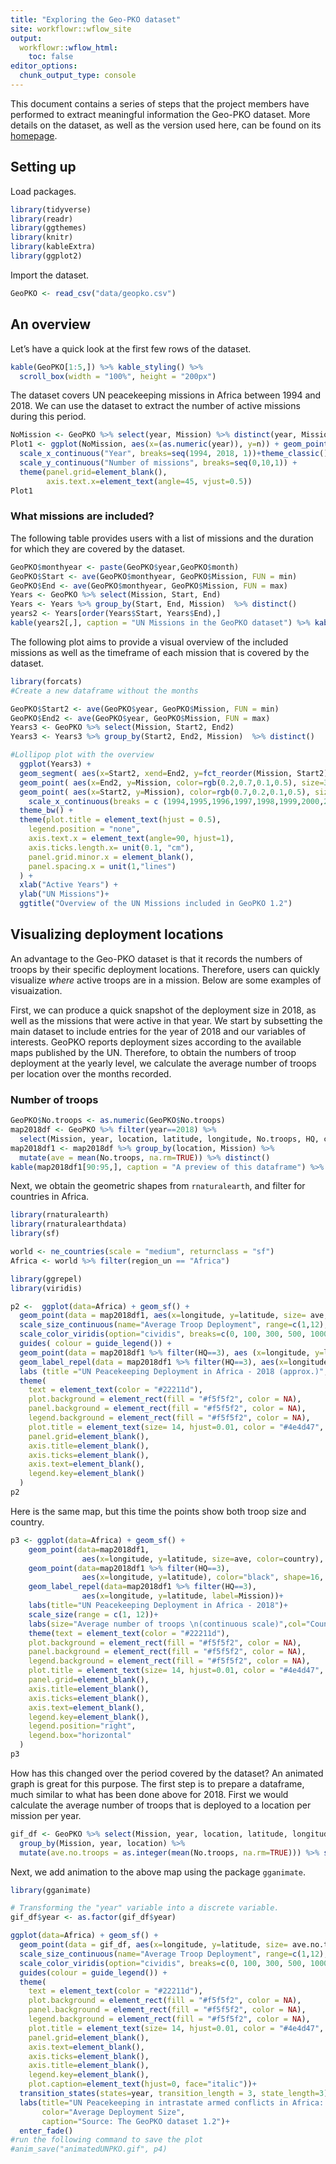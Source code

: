 ```yaml
---
title: "Exploring the Geo-PKO dataset"
site: workflowr::wflow_site
output:
  workflowr::wflow_html:
    toc: false
editor_options:
  chunk_output_type: console
---
```



This document contains a series of steps that the project members have performed to extract meaningful information the Geo-PKO dataset. More details on the dataset, as well as the version used here, can be found on its [homepage](https://www.pcr.uu.se/data/geo-pko/).

## Setting up

Load packages.
```r
library(tidyverse)
library(readr)
library(ggthemes)
library(knitr)
library(kableExtra)
library(ggplot2)
```
Import the dataset. 

```r
GeoPKO <- read_csv("data/geopko.csv")
```

## An overview
Let's have a quick look at the first few rows of the dataset.
 
```r
kable(GeoPKO[1:5,]) %>% kable_styling() %>%
  scroll_box(width = "100%", height = "200px")
```

The dataset covers UN peacekeeping missions in Africa between 1994 and 2018. We can use the dataset to extract the number of active missions during this period. 

```r
NoMission <- GeoPKO %>% select(year, Mission) %>% distinct(year, Mission) %>% count(year)
Plot1 <- ggplot(NoMission, aes(x=(as.numeric(year)), y=n)) + geom_point() + geom_line(size=0.5) +
  scale_x_continuous("Year", breaks=seq(1994, 2018, 1))+theme_classic()+
  scale_y_continuous("Number of missions", breaks=seq(0,10,1)) +
  theme(panel.grid=element_blank(), 
        axis.text.x=element_text(angle=45, vjust=0.5)) 
Plot1
```


### What missions are included?

The following table provides users with a list of missions and the duration for which they are covered by the dataset.
```r
GeoPKO$monthyear <- paste(GeoPKO$year,GeoPKO$month)
GeoPKO$Start <- ave(GeoPKO$monthyear, GeoPKO$Mission, FUN = min)
GeoPKO$End <- ave(GeoPKO$monthyear, GeoPKO$Mission, FUN = max)
Years <- GeoPKO %>% select(Mission, Start, End)
Years <- Years %>% group_by(Start, End, Mission)  %>% distinct()
years2 <- Years[order(Years$Start, Years$End),] 
kable(years2[,], caption = "UN Missions in the GeoPKO dataset") %>% kable_styling()
```

The following plot aims to  provide a visual overview of the included missions as well as the timeframe of each mission that is covered by the dataset.

```r
library(forcats)
#Create a new dataframe without the months

GeoPKO$Start2 <- ave(GeoPKO$year, GeoPKO$Mission, FUN = min)
GeoPKO$End2 <- ave(GeoPKO$year, GeoPKO$Mission, FUN = max)
Years3 <- GeoPKO %>% select(Mission, Start2, End2)
Years3 <- Years3 %>% group_by(Start2, End2, Mission)  %>% distinct()

#Lollipop plot with the overview
  ggplot(Years3) +
  geom_segment( aes(x=Start2, xend=End2, y=fct_reorder(Mission, Start2), yend=fct_reorder(Mission, Start2)), color="grey") +
  geom_point( aes(x=End2, y=Mission, color=rgb(0.2,0.7,0.1,0.5), size=3 )) +
  geom_point( aes(x=Start2, y=Mission), color=rgb(0.7,0.2,0.1,0.5), size=3 ) +
    scale_x_continuous(breaks = c (1994,1995,1996,1997,1998,1999,2000,2001,2002,2003,2004,2005,2006,2007,2008,2009,2010,2011,2012,2013,2014))+
  theme_bw() +
  theme(plot.title = element_text(hjust = 0.5),
    legend.position = "none",
    axis.text.x = element_text(angle=90, hjust=1),
    axis.ticks.length.x= unit(0.1, "cm"),
    panel.grid.minor.x = element_blank(),
    panel.spacing.x = unit(1,"lines")
  ) +
  xlab("Active Years") +
  ylab("UN Missions")+
  ggtitle("Overview of the UN Missions included in GeoPKO 1.2")
```


##  Visualizing deployment locations

An advantage to the Geo-PKO dataset is that it records the numbers of troops by their specific deployment locations. Therefore, users can quickly visualize *where* active troops are in a mission. Below are some examples of visuaization.

First, we can produce a quick snapshot of the deployment size in 2018, as well as the missions that were active in that year. We start by subsetting the main dataset to include entries for the year of 2018 and our variables of interests. GeoPKO reports deployment sizes according to the available maps published by the UN. Therefore, to obtain the numbers of troop deployment at the yearly level, we calculate the average number of troops per location over the months recorded.

### Number of troops
```r
GeoPKO$No.troops <- as.numeric(GeoPKO$No.troops)
map2018df <- GeoPKO %>% filter(year==2018) %>% 
  select(Mission, year, location, latitude, longitude, No.troops, HQ, country)
map2018df1 <- map2018df %>% group_by(location, Mission) %>% 
  mutate(ave = mean(No.troops, na.rm=TRUE)) %>% distinct()
kable(map2018df1[90:95,], caption = "A preview of this dataframe") %>% kable_styling()
```

Next, we obtain the geometric shapes from `rnaturalearth`, and filter for countries in Africa.
```r
library(rnaturalearth)
library(rnaturalearthdata)
library(sf)

world <- ne_countries(scale = "medium", returnclass = "sf")
Africa <- world %>% filter(region_un == "Africa")

```

```r
library(ggrepel)
library(viridis)

p2 <-  ggplot(data=Africa) + geom_sf() + 
  geom_point(data = map2018df1, aes(x=longitude, y=latitude, size= ave, color= ave), alpha=.7)+
  scale_size_continuous(name="Average Troop Deployment", range=c(1,12), breaks=c(0, 100, 300, 500, 1000, 2000, 3000, 4000,5000)) +
  scale_color_viridis(option="cividis", breaks=c(0, 100, 300, 500, 1000, 2000, 3000, 4000,5000), name="Average Troop Deployment" ) +
  guides( colour = guide_legend()) +
  geom_point(data = map2018df1 %>% filter(HQ==3), aes (x=longitude, y=latitude), color = "red", shape = 4, size=7)+
  geom_label_repel(data = map2018df1 %>% filter(HQ==3), aes(x=longitude, y=latitude, label=Mission)) +
  labs (title ="UN Peacekeeping Deployment in Africa - 2018 (approx.)", color='Average Troop Deployment') +
  theme(
    text = element_text(color = "#22211d"),
    plot.background = element_rect(fill = "#f5f5f2", color = NA), 
    panel.background = element_rect(fill = "#f5f5f2", color = NA), 
    legend.background = element_rect(fill = "#f5f5f2", color = NA),
    plot.title = element_text(size= 14, hjust=0.01, color = "#4e4d47", margin = margin(b = -0.1, t = 0.8, l = 4, unit = "cm")),
    panel.grid=element_blank(),
    axis.title=element_blank(),
    axis.ticks=element_blank(),
    axis.text=element_blank(),
    legend.key=element_blank()
  )
p2
```

Here is the same map, but this time the points show both troop size and country.

```r
p3 <- ggplot(data=Africa) + geom_sf() +
    geom_point(data=map2018df1, 
                aes(x=longitude, y=latitude, size=ave, color=country), alpha=.4)+
    geom_point(data=map2018df1 %>% filter(HQ==3), 
                aes(x=longitude, y=latitude), color="black", shape=16, size=2)+
    geom_label_repel(data=map2018df1 %>% filter(HQ==3), 
                aes(x=longitude, y=latitude, label=Mission))+
    labs(title="UN Peacekeeping Deployment in Africa - 2018")+
    scale_size(range = c(1, 12))+
    labs(size="Average number of troops \n(continuous scale)",col="Country")+
    theme(text = element_text(color = "#22211d"),
    plot.background = element_rect(fill = "#f5f5f2", color = NA), 
    panel.background = element_rect(fill = "#f5f5f2", color = NA), 
    legend.background = element_rect(fill = "#f5f5f2", color = NA),
    plot.title = element_text(size= 14, hjust=0.01, color = "#4e4d47", margin = margin(b = -0.1, t = 0.8, l = 4, unit = "cm")),
    panel.grid=element_blank(),
    axis.title=element_blank(),
    axis.ticks=element_blank(),
    axis.text=element_blank(),
    legend.key=element_blank(),
    legend.position="right",
    legend.box="horizontal"
  )
p3
```

How has this changed over the period covered by the dataset? An animated graph is great for this purpose. The first step is to prepare a dataframe, much similar to what has been done above for 2018. First we would calculate the average number of troops that is deployed to a location per mission per year. 

```r
gif_df <- GeoPKO %>% select(Mission, year, location, latitude, longitude, No.troops, HQ) %>%
  group_by(Mission, year, location) %>%
  mutate(ave.no.troops = as.integer(mean(No.troops, na.rm=TRUE))) %>% select(-No.troops) %>% distinct() %>% drop_na(ave.no.troops)
```

Next, we add animation to the above map using the package `gganimate`.

```r
library(gganimate)

# Transforming the "year" variable into a discrete variable.
gif_df$year <- as.factor(gif_df$year)

ggplot(data=Africa) + geom_sf() + 
  geom_point(data = gif_df, aes(x=longitude, y=latitude, size= ave.no.troops, color= ave.no.troops, group=year), alpha=.7)+
  scale_size_continuous(name="Average Troop Deployment", range=c(1,12), breaks=c(0, 100, 300, 500, 1000, 2000, 3000, 4000,5000)) +
  scale_color_viridis(option="cividis", breaks=c(0, 100, 300, 500, 1000, 2000, 3000, 4000,5000), name="Average Troop Deployment" ) +
  guides(colour = guide_legend()) +
  theme(
    text = element_text(color = "#22211d"),
    plot.background = element_rect(fill = "#f5f5f2", color = NA), 
    panel.background = element_rect(fill = "#f5f5f2", color = NA), 
    legend.background = element_rect(fill = "#f5f5f2", color = NA),
    plot.title = element_text(size= 14, hjust=0.01, color = "#4e4d47", margin = margin(b = -0.1, t = 0.8, l = 4, unit = "cm")),
    panel.grid=element_blank(),
    axis.text=element_blank(),
    axis.ticks=element_blank(),
    axis.title=element_blank(),
    legend.key=element_blank(),
    plot.caption=element_text(hjust=0, face="italic"))+
  transition_states(states=year, transition_length = 3, state_length=3)+
  labs(title="UN Peacekeeping in intrastate armed conflicts in Africa: {closest_state}", 
       color="Average Deployment Size", 
       caption="Source: The GeoPKO dataset 1.2")+
  enter_fade()
#run the following command to save the plot
#anim_save("animatedUNPKO.gif", p4)

```
